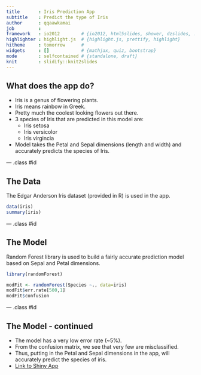 ```yaml
---
title       : Iris Prediction App
subtitle    : Predict the type of Iris
author      : qqaawkamai
job         : 
framework   : io2012        # {io2012, html5slides, shower, dzslides, ...}
highlighter : highlight.js  # {highlight.js, prettify, highlight}
hitheme     : tomorrow      # 
widgets     : []            # {mathjax, quiz, bootstrap}
mode        : selfcontained # {standalone, draft}
knit        : slidify::knit2slides
---
```


## What does the app do?

- Iris is a genus of flowering plants.
- Iris means rainbow in Greek.
- Pretty much the coolest looking flowers out there.
- 3 species of Iris that are predicted in this model are:
    - Iris setosa
    - Iris versicolor
    - Iris virgincia
- Model takes the Petal and Sepal dimensions (length and width) and accurately
predicts the species of Iris.

--- .class #id 

## The Data

The Edgar Anderson Iris dataset (provided in R) is used in the app.

```r
data(iris)
summary(iris)
```

--- .class #id

## The Model

Random Forest library is used to build a fairly accurate prediction model based on Sepal and Petal dimensions.

```r
library(randomForest)
```

```r
modFit <- randomForest(Species ~., data=iris)
modFit$err.rate[500,1]
modFit$confusion
```

--- .class #id

## The Model - continued

- The model has a very low error rate (~5%).
- From the confusion matrix, we see that very few are misclassified.
- Thus, putting in the Petal and Sepal dimensions in the app, will accurately
predict the species of iris.
- [Link to Shiny App](https://qqaawkamai.shinyapps.io/iris/)
